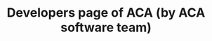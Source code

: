 ---
title: Developers page of ACA (by ACA software team)
description: Project which presents ACA Software team
imagePath: images/projects/developers-aca.png
linkUrl: https://github.com/armenian-code-academy/developers.aca.am
---